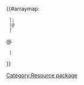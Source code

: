 <includeonly>{{#arraymap: {{{1|}}}
  |;
  |@
  |<div class="resource-formfield">
     <div class="resource-formfield-label">@</div>
     <div class="resource-formfield-field">{{{field{{!}}@{{!}}input type=tokens{{!}}values={{#show: Property:@ |?Allows value}}{{!}}existing values only{{!}}max values=1}}}</div>
   </div>
  |
}}
</includeonly><noinclude>
[[Category:Resource package]]
</noinclude>